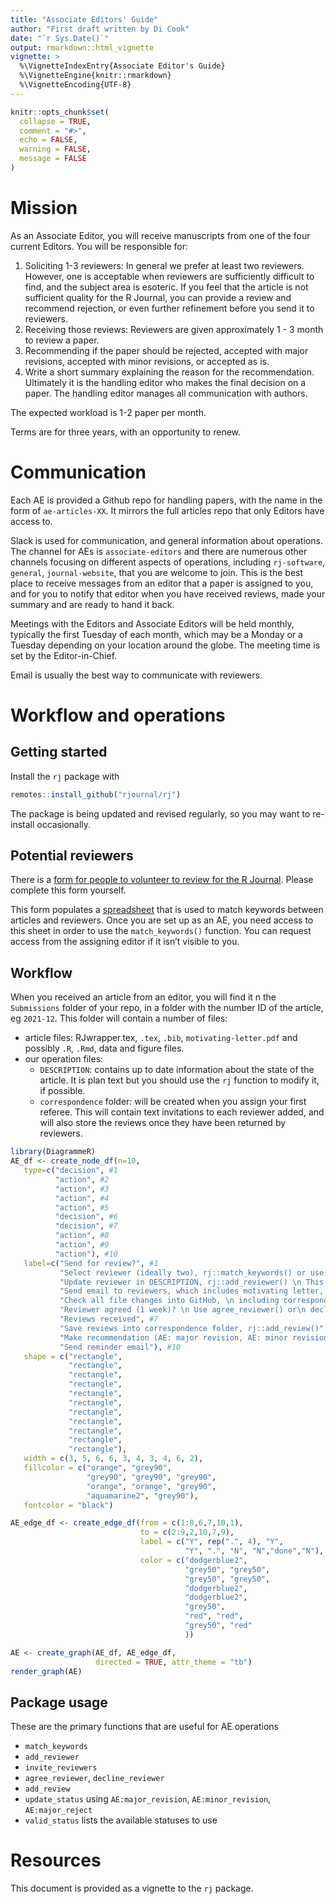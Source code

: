 ```yaml
---
title: "Associate Editors' Guide"
author: "First draft written by Di Cook"
date: "`r Sys.Date()`"
output: rmarkdown::html_vignette
vignette: >
  %\VignetteIndexEntry{Associate Editor's Guide}
  %\VignetteEngine{knitr::rmarkdown}
  %\VignetteEncoding{UTF-8}
---
```


```r
knitr::opts_chunk$set(
  collapse = TRUE,
  comment = "#>",
  echo = FALSE, 
  warning = FALSE,
  message = FALSE
)
```

# Mission

As an Associate Editor, you will receive manuscripts from one of the four current Editors. You will be responsible for:

1. Soliciting 1-3 reviewers: In general we prefer at least two reviewers. However, one is acceptable when reviewers are sufficiently difficult to find, and the subject area is esoteric. If you feel that the article is not sufficient quality for the R Journal, you can provide a review and recommend rejection, or even further refinement before you send it to reviewers. 
2. Receiving those reviews: Reviewers are given approximately 1 - 3 month to review a paper. 
3. Recommending if the paper should be rejected, accepted with major revisions, accepted with minor revisions, or accepted as is.
4. Write a short summary explaining the reason for the recommendation. Ultimately it is the handling editor who makes the final decision on a paper. The handling editor manages all communication with authors.

The expected workload is 1-2 paper per month. 

Terms are for three years, with an opportunity to renew. 

# Communication

Each AE is provided a Github repo for handling papers, with the name in the form of `ae-articles-XX`. It mirrors the full articles repo that only Editors have access to.

Slack is used for communication, and general information about operations. The channel for AEs is `associate-editors` and there are numerous other channels focusing on different aspects of operations, including `rj-software`, `general`, `journal-website`, that you are welcome to join. This is the best place to receive messages from an editor that a paper is assigned to you, and for you to notify that editor when you have received reviews, made your summary and are ready to hand it back. 

Meetings with the Editors and Associate Editors will be held monthly, typically the first Tuesday of each month, which may be a Monday or a Tuesday depending on your location around the globe. The meeting time is set by the Editor-in-Chief.

Email is usually the best way to communicate with reviewers. 

# Workflow and operations

## Getting started

Install the `rj` package with 

```r
remotes::install_github("rjournal/rj")
```

The package is being updated and revised regularly, so you may want to re-install occasionally.

## Potential reviewers

There is a [form for people to volunteer to review for the R Journal](https://docs.google.com/forms/d/e/1FAIpQLSf8EmpF85ASWqPHXqV0vdQd-GHhNBaAZZEYf4qxO3gTl-eGyA/viewform). Please complete this form yourself. 

This form populates a [spreadsheet](https://docs.google.com/spreadsheets/d/1stC58tDHHzjhf63f7PhgfiHJTJkorvAQGgzdYL5NTUQ/edit#gid=1594007907) that is used to match keywords between articles and reviewers. Once you are set up as an AE, you need access to this sheet in order to use the `match_keywords()` function. You can request access from the assigning editor if it isn't visible to you. 

## Workflow

When you received an article from an editor, you will find it n the `Submissions` folder of your repo, in a folder with the number ID of the article, eg `2021-12`. This folder will contain a number of files:

- article files: RJwrapper.tex, `.tex`, `.bib`, `motivating-letter.pdf` and possibly `.R`, `.Rmd`, data and figure files. 
- our operation files: 
    - `DESCRIPTION`: contains up to date information about the state of the article. It is plan text but you should use the `rj` function to modify it, if possible.
    - `correspondence` folder: will be created when you assign your first referee. This will contain text invitations to each reviewer added, and will also store the reviews once they have been returned by reviewers. 

```r
library(DiagrammeR)
AE_df <- create_node_df(n=10, 
   type=c("decision", #1
          "action", #2
          "action", #3
          "action", #4
          "action", #5
          "decision", #6
          "decision", #7
          "action", #8
          "action", #9
          "action"), #10
   label=c("Send for review?", #1
           "Select reviewer (ideally two), rj::match_keywords() or use your own experts", #2
           "Update reviewer in DESCRIPTION, rj::add_reviewer() \n This also generates the correspondence folder, containing the email template", #3
           "Send email to reviewers, which includes motivating letter, pdf and R files \n rj::update_status() to out for review", #4
           "Check all file changes into GitHub, \n including correspondence folder", #5
           "Reviewer agreed (1 week)? \n Use agree_reviewer() or\n decline_reviewer()", #6
           "Reviews received", #7
           "Save reviews into correspondence folder, rj::add_review()", #8
           "Make recommendation (AE: major revision, AE: minor revision, AE: accept or AE: reject),\n update DESCRIPTION using rj::update_status(), notify editor, check all into GitHub", #9
           "Send reminder email"), #10
   shape = c("rectangle", 
             "rectangle", 
             "rectangle", 
             "rectangle", 
             "rectangle", 
             "rectangle", 
             "rectangle", 
             "rectangle", 
             "rectangle", 
             "rectangle", 
             "rectangle"),
   width = c(3, 5, 6, 6, 3, 4, 3, 4, 6, 2),
   fillcolor = c("orange", "grey90", 
                 "grey90", "grey90", "grey90",
                 "orange", "orange", "grey90", 
                 "aquamarine2", "grey90"),
   fontcolor = "black")

AE_edge_df <- create_edge_df(from = c(1:8,6,7,10,1), 
                             to = c(2:9,2,10,7,9), 
                             label = c("Y", rep(".", 4), "Y", 
                                       "Y", ".", "N", "N","done","N"),
                             color = c("dodgerblue2", 
                                       "grey50", "grey50", 
                                       "grey50", "grey50",
                                       "dodgerblue2",
                                       "dodgerblue2",
                                       "grey50",
                                       "red", "red", 
                                       "grey50", "red"
                                       ))

AE <- create_graph(AE_df, AE_edge_df, 
                   directed = TRUE, attr_theme = "tb")
render_graph(AE)
```

## Package usage

These are the primary functions that are useful for AE operations

- `match_keywords`
- `add_reviewer`
- `invite_reviewers`
- `agree_reviewer`, `decline_reviewer`
- `add_review`
- `update_status` using `AE:major_revision`, `AE:minor_revision`, `AE:major_reject`
- `valid_status` lists the available statuses to use

# Resources

This document is provided as a vignette to the `rj` package. 
